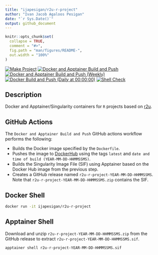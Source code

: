 ```yaml
---
title: "ijapesigan/r2u-r-project"
author: "Ivan Jacob Agaloos Pesigan"
date: "`r Sys.Date()`"
output: github_document
---
```


<!-- README.md is generated from .setup/readme/README.Rmd. Please edit that file -->

```r
knitr::opts_chunk$set(
  collapse = TRUE,
  comment = "#>",
  fig.path = "man/figures/README-",
  out.width = "100%"
)
```

<!-- badges: start -->
[![Make Project](https://github.com/ijapesigan/docker-r2u-r-project/actions/workflows/make.yml/badge.svg)](https://github.com/ijapesigan/docker-r2u-r-project/actions/workflows/make.yml)
[![Docker and Apptainer Build and Push](https://github.com/ijapesigan/docker-r2u-r-project/actions/workflows/docker-apptainer-build-push.yml/badge.svg)](https://github.com/ijapesigan/docker-r2u-r-project/actions/workflows/docker-apptainer-build-push.yml)
[![Docker and Apptainer Build and Push (Weekly)](https://github.com/ijapesigan/docker-r2u-r-project/actions/workflows/docker-apptainer-build-push-weekly.yml/badge.svg)](https://github.com/ijapesigan/docker-r2u-r-project/actions/workflows/docker-apptainer-build-push-weekly.yml)
[![Docker Build and Push (Daily at 00:00:00)](https://github.com/ijapesigan/docker-r2u-r-project/actions/workflows/docker-build-push-daily-rocker.yml/badge.svg)](https://github.com/ijapesigan/docker-r2u-r-project/actions/workflows/docker-build-push-daily-rocker.yml)
[![Shell Check](https://github.com/ijapesigan/docker-r2u-r-project/actions/workflows/shellcheck.yml/badge.svg)](https://github.com/ijapesigan/docker-r2u-r-project/actions/workflows/shellcheck.yml)
<!-- badges: end -->

## Description

Docker and Apptainer/Singularity containers for `R` projects based on [r2u](https://github.com/eddelbuettel/r2u/).

## GitHub Actions

The `Docker and Apptainer Build and Push` GitHub actions workflow performs the following:

- Builds the Docker image specified by the `Dockerfile`.
- Pushes the image to [DockerHub](https://hub.docker.com/repository/docker/ijapesigan/r2u-r-project/general) using the tags `latest` and `date and time of build (YEAR-MM-DD-HHMMSSMS)`.
- Builds the Singularity Image File (SIF) using Apptainer based on the Docker Hub image from the previous step.
- Creates a GitHub release named `r2u-r-project-YEAR-MM-DD-HHMMSSMS`. Note that `r2u-r-project-YEAR-MM-DD-HHMMSSMS.zip` contains the SIF. 

## Docker Shell

```bash
docker run -it ijapesigan/r2u-r-project
```

## Apptainer Shell

Download and unzip `r2u-r-project-YEAR-MM-DD-HHMMSSMS.zip` from the GitHub release to extract `r2u-r-project-YEAR-MM-DD-HHMMSSMS.sif`.

```bash
apptainer shell r2u-r-project-YEAR-MM-DD-HHMMSSMS.sif
```
